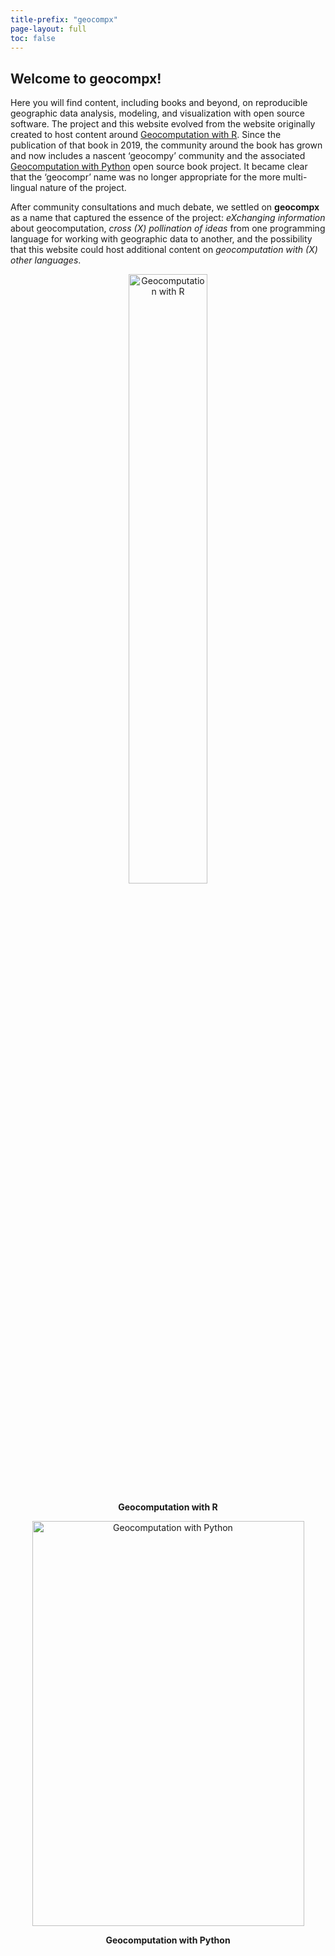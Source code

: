 ```yaml
---
title-prefix: "geocompx"
page-layout: full
toc: false
---
```

## Welcome to **geocompx**!

::: {.justify}

Here you will find content, including books and beyond, on reproducible geographic data analysis, modeling, and visualization with open source software.
The project and this website evolved from the website originally created to host content around [Geocomputation with R](https://r.geocompx.org/). 
Since the publication of that book in 2019, the community around the book has grown and now includes a nascent 'geocompy' community and the associated [Geocomputation with Python](https://py.geocompx.org/) open source book project.
It became clear that the 'geocompr' name was no longer appropriate for the more multi-lingual nature of the project. 

After community consultations and much debate, we settled on **geocompx** as a name that captured the essence of the project: *eXchanging information* about geocomputation, *cross (X) pollination of ideas* from one programming language for working with geographic data to another, and the possibility that this website could host additional content on *geocomputation with (X) other languages*.

:::

::: {.grid .justify}

::: {.g-col-12 .g-col-md-6}
<center>
<a href="https://r.geocompx.org/"><img alt="Geocomputation with R" width=50% src="static/img/book_cover.jpg"/></a>

**Geocomputation with R**
</center>
:::

::: {.g-col-12 .g-col-md-6}
<center>
<a href="https://py.geocompx.org/"><img width="435" height="648" alt="Geocomputation with Python" width=50% src="static/img/book_cover_py_tmp_small.png"/></a>

**Geocomputation with Python**
</center>
:::

:::

